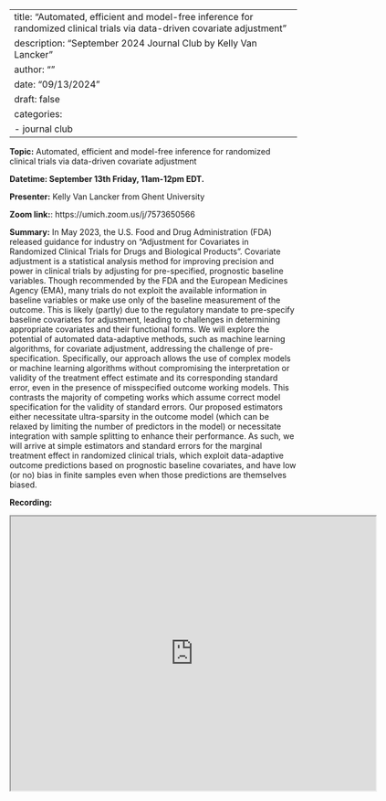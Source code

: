 
---
title: "Automated, efficient and model-free inference for randomized clinical trials via data-driven covariate adjustment"
description: "September 2024 Journal Club by Kelly Van Lancker"
author: ""
date: "09/13/2024"
draft: false
categories:
  - journal club
---

**Topic:** Automated, efficient and model-free inference for randomized clinical trials via data-driven covariate adjustment

**Datetime: September 13th Friday, 11am-12pm EDT.**

**Presenter:** Kelly Van Lancker from Ghent University

**Zoom link:**: https://umich.zoom.us/j/7573650566

**Summary:** In May 2023, the U.S. Food and Drug Administration (FDA) released guidance for industry on “Adjustment for Covariates in Randomized Clinical Trials for Drugs and Biological Products”. Covariate adjustment is a statistical analysis method for improving precision and power in clinical trials by adjusting for pre-specified, prognostic baseline variables. Though recommended by the FDA and the European Medicines Agency (EMA), many trials do not exploit the available information in baseline variables or make use only of the baseline measurement of the outcome. This is likely (partly) due to the regulatory mandate to pre-specify baseline covariates for adjustment, leading to challenges in determining appropriate covariates and their functional forms.
We will explore the potential of automated data-adaptive methods, such as machine learning algorithms, for covariate adjustment, addressing the challenge of pre-specification. Specifically, our approach allows the use of complex models or machine learning algorithms without compromising the interpretation or validity of the treatment effect estimate and its corresponding standard error, even in the presence of misspecified outcome working models. This contrasts the majority of competing works which assume correct model specification for the validity of standard errors. Our proposed estimators either necessitate ultra-sparsity in the outcome model (which can be relaxed by limiting the number of predictors in the model) or necessitate integration with sample splitting to enhance their performance. As such, we will arrive at simple estimators and standard errors for the marginal treatment effect in randomized clinical trials, which exploit data-adaptive outcome predictions based on prognostic baseline covariates, and have low (or no) bias in finite samples even when those predictions are themselves biased.

**Recording:** 
```{=html}
<iframe src="https://drive.google.com/file/d/11eDNsw1fvUKyMsV7IfoN5Y14xsclij7C/preview" width="640" height="480" allowfullscreen="true" allow="autoplay"></iframe>
```

```{=html}
<script src="https://giscus.app/client.js"
        data-repo="carswg/carswg.github.io"
        data-repo-id="R_kgDOLX8xOg"
        data-category="General"
        data-category-id="DIC_kwDOLX8xOs4CeZQB"
        data-mapping="title"
        data-strict="1"
        data-reactions-enabled="1"
        data-emit-metadata="0"
        data-input-position="bottom"
        data-theme="light_high_contrast"
        data-lang="en"
        crossorigin="anonymous"
        async>
</script>
```

